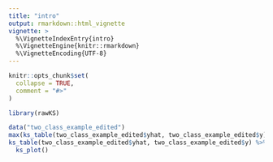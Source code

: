 ```yaml
---
title: "intro"
output: rmarkdown::html_vignette
vignette: >
  %\VignetteIndexEntry{intro}
  %\VignetteEngine{knitr::rmarkdown}
  %\VignetteEncoding{UTF-8}
---
```


```r
knitr::opts_chunk$set(
  collapse = TRUE,
  comment = "#>"
)
```

```r
library(rawKS)
```

```r
data("two_class_example_edited")
max(ks_table(two_class_example_edited$yhat, two_class_example_edited$y)$ks)
ks_table(two_class_example_edited$yhat, two_class_example_edited$y) %>% 
  ks_plot()
```

